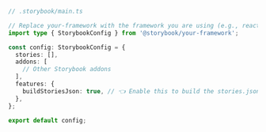 ```ts
// .storybook/main.ts

// Replace your-framework with the framework you are using (e.g., react-webpack5, vue3-webpack5)
import type { StorybookConfig } from '@storybook/your-framework';

const config: StorybookConfig = {
  stories: [],
  addons: [
    // Other Storybook addons
  ],
  features: {
    buildStoriesJson: true, // 👈 Enable this to build the stories.json file
  },
};

export default config;
```
